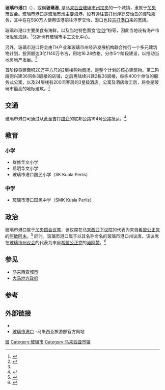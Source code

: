 {{Infobox Settlement
|name=玻璃市港口
|official_name=Kuala Perlis
|nickname=
|settlement_type=[[马来西亚|马来西亚]][[马来西亚城市|城镇]]
|pushpin_map=Malaysia West
|image_map=
|map_caption=
| coordinates             = {{coord|6|24|N|100|08|E|region:MY_type:city_source:GNS-enwiki|display=title,inline}}
|pushpin_label_position=Center
|pushpin_map_caption='''玻璃市港口'''于[[马来西亚|马来西亚]]的位置
| image_seal              =
|coordinates_region=MY
|subdivision_name={{MAS}}
|subdivision_name1={{Perlis}}
|subdivision_name2=[[玻璃市|玻璃市]]
|subdivision_type=[[国家|国家]]
|subdivision_type1=[[马来西亚州|州属]]
|subdivision_type2=[[马来西亚县份|县]]
|leader_name=[[加央市议会|加央市议会]]
|leader_name1=凯林纳兹里（Khairin Nazry Karim）
|leader_name2=[[诺阿赞|诺阿赞]]（[[希盟|希盟]][[公正党|公正党]]）
|leader_title=[[地方政府_(马来西亚)|地方政府]]
|leader_title1=市长
|leader_title2=[[2018年马来西亚各州议会选举成绩列表|玻璃市港口州议席]]
| area_total_km2          = 
| population_total        = 
|population_as_of=
|population_density_km2=auto
|timezone=[[马来西亚标准时间|马来西亚标准时间]]
|utc_offset=+8
|timezone_DST=无
|postal_code_type=[[马来西亚邮政编码|邮编]]
|postal_code=02000
|area_code=+6-04
|registration_plate=[[马来西亚车辆号牌|R]]
|website={{URL|mpkangar.gov.my}}
|image_skyline = File:Kuala Perlis.jpg
}}
'''玻璃市港口'''（{{lang-ms|Kuala Perlis}}），或稱'''玻璃港''', 是[[马来西亚|马来西亚]][[玻璃市州|玻璃市州]][[加央_(城市)|加央]]的一个城镇，隶属于[[加央市议会|加央市议会]]。玻璃市港口是[[玻璃市州|玻璃市州]]主要海港，设有通往[[吉打州|吉打州]][[浮罗交怡岛|浮罗交怡岛]]的渡轮服务，其中在在560万人使用该港前往浮罗交怡，港口也较[[吉打港口|吉打港口]]来的宽阔。

玻璃市港口主要美食有海鲜，以及当地特色面食“[[叻沙|叻沙]]”粉等，因此当地设有海产市场贩售海鲜。<ref>{{Cite web |url=https://www.perlis.gov.my/index.php/component/k2/item/270-makanan-laut-kuala-perlis |title=存档副本 |access-date=2017-08-31 |archive-url=https://web.archive.org/web/20170831133515/https://www.perlis.gov.my/index.php/component/k2/item/270-makanan-laut-kuala-perlis |archive-date=2017-08-31 |dead-url=yes }}</ref>邻近也有玻璃市手工文化中心。

另外，玻璃市港口将会由TH产业和玻璃市州经济发展机构联合推行一个多元建筑物计划，投资额达3亿1140万令吉，用地16.28依格，分作5个阶段建设，以推动当地房地产发展。<ref name="sinchew.com.my">{{cite news|url=http://www.sinchew.com.my/node/1612183|title=落实多元建筑物计划．玻港口未来5年蓬勃发展|date=2017-02-07|publisher=[[星洲网|星洲网]]|accessdate=2017-08-31|archive-date=2017-08-31|archive-url=https://web.archive.org/web/20170831172758/http://www.sinchew.com.my/node/1612183|dead-url=no}}</ref>

首阶段将建面积20万平方尺的2层楼购物商场，是整个计划的核心建筑物。第二阶段则兴建36间各3层楼的店铺，之后再陆续兴建2栋36层楼，每栋400个单位的服务式公寓，以及24层楼有200间客房的3星级酒店。公寓及酒店竣工后，将会是玻璃市最高的地标建筑。<ref name="sinchew.com.my"/>

==交通==
玻璃市港口可通过从此至吉打[[樟仑|樟仑]]的{{JKR|194}}联邦公路194号公路抵达。<ref>{{cite web|url=http://www.malaysia.travel/zh-cn/places/states-of-malaysia/perlis/kuala-perlis|title=玻璃港(Kuala Perlis) - 马来西亚旅游局|work=www.malaysia.travel|access-date=2017-08-31|archive-url=https://web.archive.org/web/20170831183356/http://www.malaysia.travel/zh-cn/places/states-of-malaysia/perlis/kuala-perlis|archive-date=2017-08-31|dead-url=yes}}</ref>

==教育==
===小学===
{{未完成列表}}
* 群修华文小学
* 启明华文小学
* 玻璃市港口国民小学（SK Kuala Perlis）

===中学===
* 玻璃市港口国民中学（SMK Kuala Perlis）

==政治==
玻璃市港口属于[[加央国会议席|加央国会议席]]，该议席在[[马来西亚下议院|马来西亚下议院]]的代表为来自[[希盟|希盟]][[公正党|公正党]]的[[阿敏阿末|阿敏阿末]]。<ref>{{cite web|title=Ahli Parlimen|url=http://www.parlimen.gov.my/profile-ahli.html?uweb=dr&id=3515|website=Portal Rasmi Parlimen Malaysia|accessdate=2018-08-03|archive-date=2018-08-03|archive-url=https://web.archive.org/web/20180803074641/http://www.parlimen.gov.my/profile-ahli.html?uweb=dr&id=3515|dead-url=no}}</ref>
同时，玻璃市港口属于以其名称命名的玻璃市港口州议席，该议席在[[玻璃市州议会|玻璃市州议会]]的代表为来自[[希盟|希盟]][[公正党|公正党]]的[[诺阿赞|诺阿赞]]。<ref>{{cite web|title=ADUN N7-9|url=https://www.perlis.gov.my/index.php/info-kerajaan/ahli-dewan-rakyat-2?start=2|website=Portal Kerajaan Negeri Perlis|accessdate=2017-08-31|archive-url=https://web.archive.org/web/20170831133301/https://www.perlis.gov.my/index.php/info-kerajaan/ahli-dewan-rakyat-2?start=2|archive-date=2017-08-31|dead-url=yes}}</ref>

== 参见 ==
{{commons category|Kuala Perlis}}
{{Portal|马来西亚}}
* [[马来西亚城市|马来西亚城市]]
* [[大马地方政府|大马地方政府]]

== 参考 ==
{{reflist}}

==外部链接==
* {{official|mpkangar.gov.my}}
*[http://www.tourismmalaysia.cn/page/zh-CN/perlis-zh/kuala-perlis-zh 玻璃市港口] {{Wayback|url=http://www.tourismmalaysia.cn/page/zh-CN/perlis-zh/kuala-perlis-zh |date=20120806204052 }}-马来西亚旅游部官方网站

{{玻璃市}}
[[Category:马来西亚港口|玻]]
[[Category:玻璃市|Category:玻璃市]]
[[Category:马来西亚市镇|Category:马来西亚市镇]]